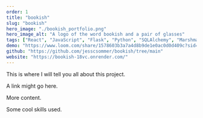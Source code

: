 ```yaml
---
order: 1
title: "bookish"
slug: "bookish"
hero_image: "./bookish_portfolio.png"
hero_image_alt: "A logo of the word bookish and a pair of glasses"
tags: ["React", "JavaScript", "Flask", "Python", "SQLAlchemy", "Marshmallow"]
demo: "https://www.loom.com/share/1578603b3a7a4d8b9de1e0ac0d0d409c?sid=da6468fd-db1b-4417-a0bd-18545a6240b3"
github: "https://github.com/jesscsommer/bookish/tree/main"
website: "https://bookish-18vc.onrender.com/"
---
```


This is where I will tell you all about this project.

A link might go here.

More content. 

Some cool skills used.